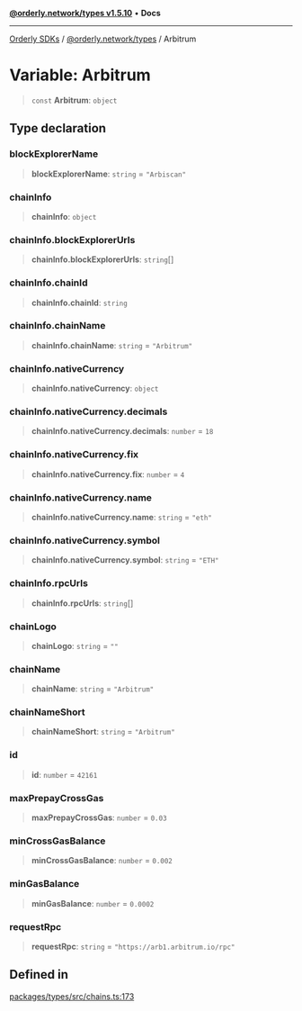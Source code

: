 [**@orderly.network/types v1.5.10**](/sdks/tech-doc/@orderly.network/types/README) • **Docs**

***

[Orderly SDKs](/sdks/tech-doc/packages) / [@orderly.network/types](/sdks/tech-doc/@orderly.network/types/README) / Arbitrum

# Variable: Arbitrum

> `const` **Arbitrum**: `object`

## Type declaration

### blockExplorerName

> **blockExplorerName**: `string` = `"Arbiscan"`

### chainInfo

> **chainInfo**: `object`

### chainInfo.blockExplorerUrls

> **chainInfo.blockExplorerUrls**: `string`[]

### chainInfo.chainId

> **chainInfo.chainId**: `string`

### chainInfo.chainName

> **chainInfo.chainName**: `string` = `"Arbitrum"`

### chainInfo.nativeCurrency

> **chainInfo.nativeCurrency**: `object`

### chainInfo.nativeCurrency.decimals

> **chainInfo.nativeCurrency.decimals**: `number` = `18`

### chainInfo.nativeCurrency.fix

> **chainInfo.nativeCurrency.fix**: `number` = `4`

### chainInfo.nativeCurrency.name

> **chainInfo.nativeCurrency.name**: `string` = `"eth"`

### chainInfo.nativeCurrency.symbol

> **chainInfo.nativeCurrency.symbol**: `string` = `"ETH"`

### chainInfo.rpcUrls

> **chainInfo.rpcUrls**: `string`[]

### chainLogo

> **chainLogo**: `string` = `""`

### chainName

> **chainName**: `string` = `"Arbitrum"`

### chainNameShort

> **chainNameShort**: `string` = `"Arbitrum"`

### id

> **id**: `number` = `42161`

### maxPrepayCrossGas

> **maxPrepayCrossGas**: `number` = `0.03`

### minCrossGasBalance

> **minCrossGasBalance**: `number` = `0.002`

### minGasBalance

> **minGasBalance**: `number` = `0.0002`

### requestRpc

> **requestRpc**: `string` = `"https://arb1.arbitrum.io/rpc"`

## Defined in

[packages/types/src/chains.ts:173](https://github.com/OrderlyNetwork/js-sdk/blob/554ae704783e3b83c40bb234a899e8f02987d9b6/packages/types/src/chains.ts#L173)
